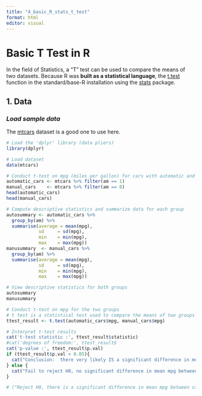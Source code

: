 ```yaml
---
title: "4_basic_R_stats_t_test"
format: html
editor: visual
---
```


# Basic T Test in R 

In the field of Statistics, a "T" test can be used to compare the means of two datasets. Because R was **built as a statistical language**, the [t.test](https://stat.ethz.ch/R-manual/R-devel/library/stats/html/t.test.html ""T" test in R") function in the standard/base-R installation using the [stats](https://stat.ethz.ch/R-manual/R-devel/library/stats/html/00Index.html "stats") package.

## 1. Data

### *Load sample data* 

The [mtcars](https://www.w3schools.com/r/r_stat_data_set.asp "R statistics sample dataset mtcars") dataset is a good one to use here.

```r
# Load the 'dplyr' library (data pliers) 
library(dplyr)

# Load dataset
data(mtcars)

# Conduct t-test on mpg (miles per gallon) for cars with automatic and manual transmission.
automatic_cars <- mtcars %>% filter(am == 1)
manual_cars    <- mtcars %>% filter(am == 0)
head(automatic_cars)
head(manual_cars)

```

```r

# Compute descriptive statistics and summarize data for each group
autosummary <- automatic_cars %>%
  group_by(am) %>%
  summarise(average = mean(mpg),
            sd     = sd(mpg),
            min    = min(mpg),
            max    = max(mpg))
manusummary  <- manual_cars %>%
  group_by(am) %>%
  summarise(average = mean(mpg),
            sd     = sd(mpg),
            min    = min(mpg),
            max    = max(mpg))

# View descriptive statistics for both groups
autosummary
manusummary
```

```r
# Conduct t-test on mpg for the two groups
# t test is a statistical test used to compare the means of two groups
ttest_result <- t.test(automatic_cars$mpg, manual_cars$mpg)

# Interpret t-test results
cat('t-test statistic :', ttest_result$statistic)
#cat('degrees of freedom:', ttest_result$
cat('p-value :', ttest_result$p.val)
if (ttest_result$p.val < 0.05){
  cat("Conclusion:  there very likely IS a significant difference in mean mpg between cars with automatic and manual transmission, the low p-value tells us that the null hypothesis, that the means were equal, is false (Reject H0 the null hypothesis)")
} else {
  cat("Fail to reject H0, no significant difference in mean mpg between cars with automatic and manual transmission.")
}

# ("Reject H0, there is a significant difference in mean mpg between cars with automatic and manual transmission")
```

```r

```
